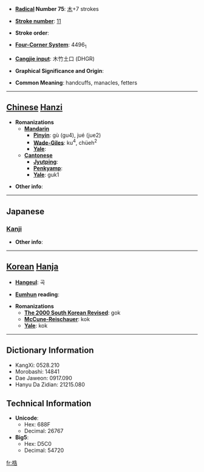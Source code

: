 * '''[[Wiktionary:Chinese radical index| Radical]] Number 75''': [[Wiktionary:Chinese radical index 木|木]]+7 strokes

* '''[[Wiktionary:Chinese total strokes index|Stroke number]]''': [[Wiktionary:Chinese total strokes index 11|11]]

* '''Stroke order''': 

* '''[[Wiktionary:Chinese four corner index|Four-Corner System]]''': 4496<sub>1</sub>

* '''[[Wiktionary:Chinese Cangjie index|Cangjie input]]''': 木竹土口 (DHGR)

* '''Graphical Significance and Origin''': 

* '''Common Meaning''': handcuffs, manacles, fetters

----

== [[Chinese]] [[Hanzi]] ==

* '''Romanizations'''
** '''[[Mandarin]]'''
*** '''[[Pinyin]]''': gù (gu4), jué (jue2)
*** '''[[Wade-Giles]]''': ku<sup>4</sup>, chüeh<sup>2</sup>
*** '''[[Yale]]''': 
** '''[[Cantonese]]'''
*** '''[[Jyutping]]''':
*** '''[[Penkyamp]]''': 
*** '''[[Yale]]''': guk1

* '''Other info''': 

----

==Japanese==
===[[Kanji]]===
{{kanji|on readings=[[こく]] (koku), [[かく]] (kaku)|kun readings=[[てかせ]] (tekase)}}

* '''Other info''':  

----

== [[Korean]] [[Hanja]] ==

* '''[[Hangeul]]''': 곡

* '''[[Eumhun]] reading''': 

* '''Romanizations'''
** '''[[The 2000 South Korean Revised Romanization|The 2000 South Korean Revised]]''': gok
** '''[[McCune-Reischauer]]''': kok
** '''[[Yale]]''': kok

----

== Dictionary Information ==

* KangXi: 0528.210
* Morobashi: 14841
* Dae Jaweon: 0917.090
* Hanyu Da Zidian: 21215.080

== Technical Information ==

* '''Unicode''':
** Hex: 688F
** Decimal: 26767
* '''Big5''':
** Hex: D5C0
** Decimal: 54720

[[fr:梏]]